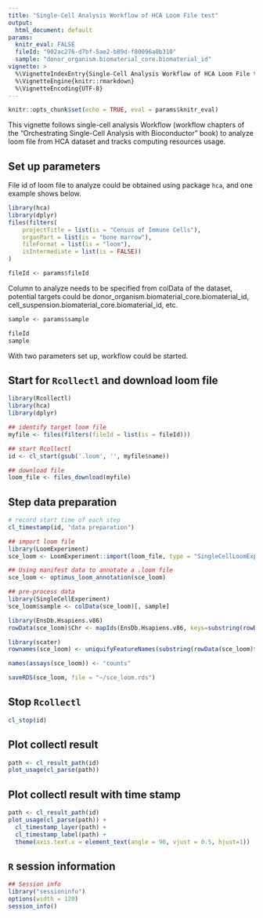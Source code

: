 ```yaml
---
title: "Single-Cell Analysis Workflow of HCA Loom File test"
output:
  html_document: default
params:
  knitr_eval: FALSE
  fileId: "902ac276-d7bf-5ae2-b89d-f80096a0b310"
  sample: "donor_organism.biomaterial_core.biomaterial_id"
vignette: >
  %\VignetteIndexEntry{Single-Cell Analysis Workflow of HCA Loom File test}
  %\VignetteEngine{knitr::rmarkdown}
  %\VignetteEncoding{UTF-8} 
---
```


```r
knitr::opts_chunk$set(echo = TRUE, eval = params$knitr_eval)
```

This vignette follows single-cell analysis Workflow (workflow chapters of the “Orchestrating Single-Cell Analysis with Bioconductor” book) to analyze loom file from HCA dataset and tracks computing resources usage.

## Set up parameters

File id of loom file to analyze could be obtained using package `hca`, and one example shows below.

```r
library(hca)
library(dplyr)
files(filters(
    projectTitle = list(is = "Census of Immune Cells"),
    organPart = list(is = "bone marrow"),
    fileFormat = list(is = "loom"),
    isIntermediate = list(is = FALSE))
)
```

```r
fileId <- params$fileId
```

Column to analyze needs to be specified from colData of the dataset, potential targets could be donor_organism.biomaterial_core.biomaterial_id, cell_suspension.biomaterial_core.biomaterial_id, etc.

```r
sample <- params$sample
```

```r
fileId
sample
```

With two parameters set up, workflow could be started. 

## Start for `Rcollectl` and download loom file

```r
library(Rcollectl)
library(hca)
library(dplyr)

## identify target loom file
myfile <- files(filters(fileId = list(is = fileId)))

## start Rcollectl
id <- cl_start(gsub('.loom', '', myfile$name))

## download file
loom_file <- files_download(myfile)
```

## Step data preparation 

```r
# record start time of each step
cl_timestamp(id, "data preparation")

## import loom file
library(LoomExperiment)
sce_loom <- LoomExperiment::import(loom_file, type = "SingleCellLoomExperiment")

## Using manifest data to annotate a .loom file
sce_loom <- optimus_loom_annotation(sce_loom)

## pre-process data
library(SingleCellExperiment)
sce_loom$sample <- colData(sce_loom)[, sample]

library(EnsDb.Hsapiens.v86)
rowData(sce_loom)$Chr <- mapIds(EnsDb.Hsapiens.v86, keys=substring(rowData(sce_loom)$ensembl_ids, 1, 15), column="SEQNAME", keytype="GENEID")

library(scater)
rownames(sce_loom) <- uniquifyFeatureNames(substring(rowData(sce_loom)$ensembl_ids, 1, 15), names = rowData(sce_loom)$Gene)

names(assays(sce_loom)) <- "counts"

saveRDS(sce_loom, file = "~/sce_loom.rds")
```


## Stop `Rcollectl`

```r
cl_stop(id)
```

## Plot collectl result

```r
path <- cl_result_path(id)
plot_usage(cl_parse(path))
```

## Plot collectl result with time stamp

```r
path <- cl_result_path(id)
plot_usage(cl_parse(path)) +
  cl_timestamp_layer(path) +
  cl_timestamp_label(path) +
  theme(axis.text.x = element_text(angle = 90, vjust = 0.5, hjust=1))
```

## `R` session information

```r
## Session info
library("sessioninfo")
options(width = 120)
session_info()
```
